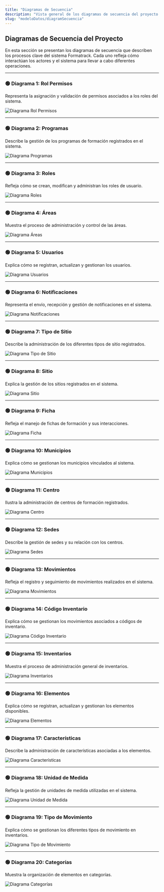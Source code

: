 ```yaml
---
title: "Diagramas de Secuencia"
description: "Vista general de los diagramas de secuencia del proyecto Formatrack."
slug: "modeloDatos/diagramSecuencia"
---
```




<h2>Diagramas de Secuencia del Proyecto</h2>
<p>
  En esta sección se presentan los diagramas de secuencia que describen los
  procesos clave del sistema Formatrack. Cada uno refleja cómo interactúan los
  actores y el sistema para llevar a cabo diferentes operaciones.
</p>

---

### 🟢 Diagrama 1: Rol Permisos

<p>
  Representa la asignación y validación de permisos asociados a los roles del
  sistema.
</p>
<Image src={rolPermisos} alt="Diagrama Rol Permisos" width={1200} />

---

### 🟢 Diagrama 2: Programas

<p>
  Describe la gestión de los programas de formación registrados en el sistema.
</p>
<Image src={programas} alt="Diagrama Programas" width={1200} />

---

### 🟢 Diagrama 3: Roles

<p>Refleja cómo se crean, modifican y administran los roles de usuario.</p>
<Image src={roles} alt="Diagrama Roles" width={1200} />

---

### 🟢 Diagrama 4: Áreas

<p>Muestra el proceso de administración y control de las áreas.</p>
<Image src={areas} alt="Diagrama Áreas" width={1200} />

---

### 🟢 Diagrama 5: Usuarios

<p>Explica cómo se registran, actualizan y gestionan los usuarios.</p>
<Image src={usuarios} alt="Diagrama Usuarios" width={1200} />

---

### 🟢 Diagrama 6: Notificaciones

<p>Representa el envío, recepción y gestión de notificaciones en el sistema.</p>
<Image src={notificaciones} alt="Diagrama Notificaciones" width={1200} />

---

### 🟢 Diagrama 7: Tipo de Sitio

<p>Describe la administración de los diferentes tipos de sitio registrados.</p>
<Image src={tipoSitio} alt="Diagrama Tipo de Sitio" width={1200} />

---

### 🟢 Diagrama 8: Sitio

<p>Explica la gestión de los sitios registrados en el sistema.</p>
<Image src={sitio} alt="Diagrama Sitio" width={1200} />

---

### 🟢 Diagrama 9: Ficha

<p>Refleja el manejo de fichas de formación y sus interacciones.</p>
<Image src={ficha} alt="Diagrama Ficha" width={1200} />

---

### 🟢 Diagrama 10: Municipios

<p>Explica cómo se gestionan los municipios vinculados al sistema.</p>
<Image src={municipios} alt="Diagrama Municipios" width={1200} />

---

### 🟢 Diagrama 11: Centro

<p>Ilustra la administración de centros de formación registrados.</p>
<Image src={centro} alt="Diagrama Centro" width={1200} />

---

### 🟢 Diagrama 12: Sedes

<p>Describe la gestión de sedes y su relación con los centros.</p>
<Image src={sedes} alt="Diagrama Sedes" width={1200} />

---

### 🟢 Diagrama 13: Movimientos

<p>
  Refleja el registro y seguimiento de movimientos realizados en el sistema.
</p>
<Image src={movimientos} alt="Diagrama Movimientos" width={1200} />

---

### 🟢 Diagrama 14: Código Inventario

<p>
  Explica cómo se gestionan los movimientos asociados a códigos de inventario.
</p>
<Image src={codigoInventario} alt="Diagrama Código Inventario" width={1200} />

---

### 🟢 Diagrama 15: Inventarios

<p>Muestra el proceso de administración general de inventarios.</p>
<Image src={inventarios} alt="Diagrama Inventarios" width={1200} />

---

### 🟢 Diagrama 16: Elementos

<p>
  Explica cómo se registran, actualizan y gestionan los elementos disponibles.
</p>
<Image src={elementos} alt="Diagrama Elementos" width={1200} />

---

### 🟢 Diagrama 17: Características

<p>Describe la administración de características asociadas a los elementos.</p>
<Image src={caracteristicas} alt="Diagrama Características" width={1200} />

---

### 🟢 Diagrama 18: Unidad de Medida

<p>Refleja la gestión de unidades de medida utilizadas en el sistema.</p>
<Image src={unidadMedida} alt="Diagrama Unidad de Medida" width={1200} />

---

### 🟢 Diagrama 19: Tipo de Movimiento

<p>
  Explica cómo se gestionan los diferentes tipos de movimiento en inventarios.
</p>
<Image src={tipoMovimiento} alt="Diagrama Tipo de Movimiento" width={1200} />

---

### 🟢 Diagrama 20: Categorías

<p>Muestra la organización de elementos en categorías.</p>
<Image src={categorias} alt="Diagrama Categorías" width={1200} />
